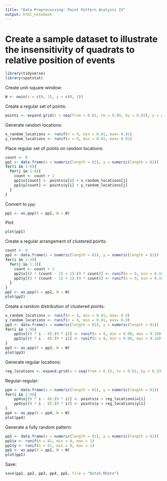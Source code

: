 ```yaml
---
title: "Data Preprocessing: Point Pattern Analysis IV"
output: html_notebook
---
```



# Create a sample dataset to illustrate the insensitivity of quadrats to relative position of events
```r
library(tidyverse)
library(spatstat)
```

Create unit-square window:
```r
W <- owin(x = c(0, 1), y = c(0, 1))
```

Create a regular set of points:
```r
points <- expand.grid(x = seq(from = 0.01, to = 0.09, by = 0.03), y = seq(from = 0.01, to = 0.09, by = 0.03))
```

Generate random locations:
```r
x_random_locations <- runif(n = 9, min = 0.01, max= 0.91)
y_random_locations <- runif(n = 9, min = 0.01, max= 0.91)
```

Place regular set of points on random locations:
```r
count <- 0
pp1 <- data.frame(x = numeric(length = 81), y = numeric(length = 81))
for(i in 1:9){
  for(j in 1:9){
    count <- count + 1
    pp1$x[count] <- points$x[i] + x_random_locations[j]
    pp1$y[count] <- points$y[i] + y_random_locations[j]
  }
}
```

Convert to `ppp`:
```r
pp1 <- as.ppp(X = pp1, W = W)
```

Plot:
```r
plot(pp1)
```

Create a regular arrangement of clustered points:
```r
count <- 0
pp2 <- data.frame(x = numeric(length = 81), y = numeric(length = 81))
for(i in 1:3){
  for(j in 1:3){
    count <- count + 1
    pp2$x[(9 * (count - 1) + 1):(9 * count)] <- runif(n = 9, min = 0.10 + (i - 1)/3, max = 0.21 + (i - 1)/3)
    pp2$y[(9 * (count - 1) + 1):(9 * count)] <- runif(n = 9, min = 0.10 + (j - 1)/3, max = 0.21 + (j - 1)/3)
  }
}
pp2 <- as.ppp(X = pp2, W = W)
plot(pp2)
```

Create a random distribution of clustered points:
```r
x_random_locations <- runif(n = 9, min = 0.01, max= 0.9)
y_random_locations <- runif(n = 9, min = 0.01, max= 0.9)
pp3 <- data.frame(x = numeric(length = 81), y = numeric(length = 81))
for(i in 1:9){
    pp3$x[(9 * i - 8):(9 * i)] <- runif(n = 9, min = 0.00, max = 0.10) + x_random_locations[i]
    pp3$y[(9 * i - 8):(9 * i)] <- runif(n = 9, min = 0.00, max = 0.10) + y_random_locations[i]
}
pp3 <- as.ppp(X = pp3, W = W)
plot(pp3)
```

Generate regular locations:
```r
reg_locations <- expand.grid(x = seq(from = 0.15, to = 0.81, by = 0.33), y = seq(from = 0.15, to = 0.81, by = 0.33))
```

Regular-regular:
```r
pp4 <- data.frame(x = numeric(length = 81), y = numeric(length = 81))
for(i in 1:9){
    pp4$x[(9 * i - 8):(9 * i)] <- points$x + reg_locations$x[i]
    pp4$y[(9 * i - 8):(9 * i)] <- points$y + reg_locations$y[i]
}
pp4 <- as.ppp(X = pp4, W = W)
plot(pp4)
```

Generate a fully random pattern:
```r
pp1 <- data.frame(x = numeric(length = 81), y = numeric(length = 81))
pp1$x <- runif(n = 81, min = 0, max = 1)
pp1$y <- runif(n = 81, min = 0, max = 1)
pp1 <- as.ppp(X = pp1, W = W)
plot(pp1)
```

Save:
```r
save(pp1, pp2, pp3, pp4, pp5, file = "Data5.RData")
```

